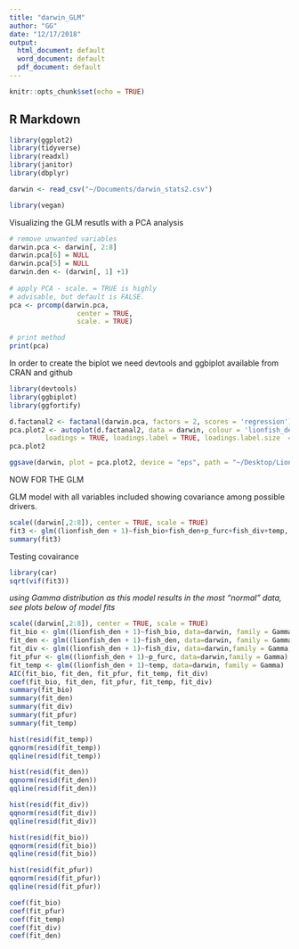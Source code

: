 ```yaml
---
title: "darwin_GLM"
author: "GG"
date: "12/17/2018"
output:
  html_document: default
  word_document: default
  pdf_document: default
---
```


```r
knitr::opts_chunk$set(echo = TRUE)
```

## R Markdown

```r
library(ggplot2)
library(tidyverse)
library(readxl)
library(janitor)
library(dbplyr)
```

```r
darwin <- read_csv("~/Documents/darwin_stats2.csv")
```

```r
library(vegan)
```

Visualizing the GLM resutls with a PCA analysis
```r
# remove unwanted variables 
darwin.pca <- darwin[, 2:8]
darwin.pca[6] = NULL
darwin.pca[5] = NULL
darwin.den <- (darwin[, 1] +1)
 
# apply PCA - scale. = TRUE is highly 
# advisable, but default is FALSE. 
pca <- prcomp(darwin.pca,
                 center = TRUE,
                 scale. = TRUE) 
```

```r
# print method
print(pca)
```

In order to create the biplot we need devtools and ggbiplot available from CRAN and github

```r
library(devtools)
library(ggbiplot)
library(ggfortify)
```


```r
d.factanal2 <- factanal(darwin.pca, factors = 2, scores = 'regression')
pca.plot2 <- autoplot(d.factanal2, data = darwin, colour = 'lionfish_den', size = 4,
         loadings = TRUE, loadings.label = TRUE, loadings.label.size  = 5) + theme_classic()
pca.plot2
```
```r
ggsave(darwin, plot = pca.plot2, device = "eps", path = "~/Desktop/Lionfish")
```

NOW FOR THE GLM

GLM model with all variables included showing covariance among possible drivers. 
```r
scale((darwin[,2:8]), center = TRUE, scale = TRUE)
fit3 <- glm((lionfish_den + 1)~fish_bio+fish_den+p_furc+fish_div+temp, data=darwin, family = Gamma())
summary(fit3)
```
Testing covairance
```r
library(car)
sqrt(vif(fit3))
```
*using Gamma distribution as this model results in the most "normal" data, see plots below of model fits*  
```r
scale((darwin[,2:8]), center = TRUE, scale = TRUE)
fit_bio <- glm((lionfish_den + 1)~fish_bio, data=darwin, family = Gamma)
fit_den <- glm((lionfish_den + 1)~fish_den, data=darwin, family = Gamma)
fit_div <- glm((lionfish_den + 1)~fish_div, data=darwin,family = Gamma, start = c(0.5, 0.5))
fit_pfur <- glm((lionfish_den + 1)~p_furc, data=darwin,family = Gamma)
fit_temp <- glm((lionfish_den + 1)~temp, data=darwin, family = Gamma)
AIC(fit_bio, fit_den, fit_pfur, fit_temp, fit_div)
coef(fit_bio, fit_den, fit_pfur, fit_temp, fit_div)
summary(fit_bio)
summary(fit_den)
summary(fit_div)
summary(fit_pfur)
summary(fit_temp)
```

```r
hist(resid(fit_temp))
qqnorm(resid(fit_temp))
qqline(resid(fit_temp))
```

```r
hist(resid(fit_den))
qqnorm(resid(fit_den))
qqline(resid(fit_den))
```

```r
hist(resid(fit_div))
qqnorm(resid(fit_div))
qqline(resid(fit_div))
```

```r
hist(resid(fit_bio))
qqnorm(resid(fit_bio))
qqline(resid(fit_bio))
```

```r
hist(resid(fit_pfur))
qqnorm(resid(fit_pfur))
qqline(resid(fit_pfur))
```

```r
coef(fit_bio)
coef(fit_pfur) 
coef(fit_temp) 
coef(fit_div)
coef(fit_den)
```

